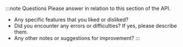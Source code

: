 :::note Questions
Please answer in relation to this section of the API.

- Any specific features that you liked or disliked?
- Did you encounter any errors or difficulties? If yes, please describe them.
- Any other notes or suggestions for improvement?
:::